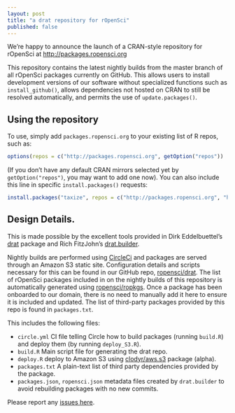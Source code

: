 ```yaml
---
layout: post
title: "a drat repository for rOpenSci"
published: false
---
```



We're happy to announce the launch of a CRAN-style repository for rOpenSci at [http://packages.ropensci.org](http://packages.ropensci.org)

This repository contains the latest nightly builds from the master branch of all rOpenSci packages currently on GitHub. This allows users to install development versions of our software without specialized functions such as `install_github()`, allows
dependencies not hosted on CRAN to still be resolved automatically, and permits the use of `update.packages()`. 


## Using the repository

To use, simply add
`packages.ropensci.org` to your existing list of R repos, such as:

```r
options(repos = c("http://packages.ropensci.org", getOption("repos"))
```

(If you don't have any default CRAN mirrors selected yet by `getOption("repos")`, you may want to add one now). You can also include this line in specific `install.packages()` requests:

```r
install.packages("taxize", repos = c("http://packages.ropensci.org", "http://cran.rstudio.com"))
```

## Design Details.

This is made possible by the excellent tools provided in Dirk Eddelbuettel's [drat](https://github.com/eddelbuettel/drat) package and Rich FitzJohn's [drat.builder](https://github.com/richfitz/drat.builder). 

Nightly builds are performed using [CircleCi](https://circleci.com/gh/ropensci/drat/tree/gh-pages) and packages are served through an Amazon S3 static site. Configuration details
and scripts necessary for this can be found in our GitHub repo, [ropensci/drat](https://github.com/ropensci/drat). The list of rOpenSci packages included in
on the nightly builds of this repository is automatically generated using [ropensci/ropkgs]().  Once a package has been onboarded to our domain, 
there is no need to manually add it here to ensure it is included and updated. The list of third-party packages provided by this repo is found
in `packages.txt`.


This includes the following files:

- `circle.yml` CI file telling Circle how to build packages (running `build.R`) and deploy them (by running `deploy_S3.R`).
- `build.R` Main script file for generating the drat repo.
- `deploy.R` deploy to Amazon S3 using [clodyr/aws.s3]() package (alpha).
- `packages.txt` A plain-text list of third party dependencies provided by the package.
- `packages.json`, `ropensci.json` metadata files created by `drat.builder` to avoid rebuilding packages with no new commits.


Please report any [issues here](https://github.com/ropensci/drat/issues).